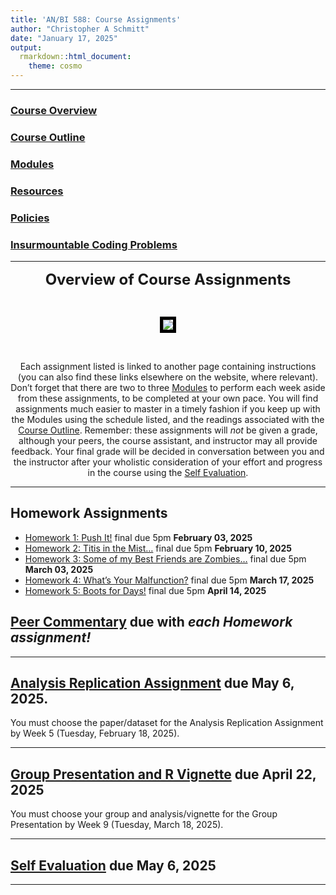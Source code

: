 ```yaml
---
title: 'AN/BI 588: Course Assignments'
author: "Christopher A Schmitt"
date: "January 17, 2025"
output: 
  rmarkdown::html_document:
    theme: cosmo
---
```

***

### [Course Overview](https://fuzzyatelin.github.io/bioanth-stats/overview.html)
### [Course Outline](https://fuzzyatelin.github.io/bioanth-stats/outline.html)
### [Modules](https://fuzzyatelin.github.io/bioanth-stats/modules.html)
### [Resources](https://fuzzyatelin.github.io/bioanth-stats/resources.html)
### [Policies](https://fuzzyatelin.github.io/bioanth-stats/policies.html)
### [Insurmountable Coding Problems](https://fuzzyatelin.github.io/bioanth-stats/studentproblems.html)

***

<center>

<font size="+2"><b>Overview of Course Assignments</b></font></center><br>

<center><p><img src="https://c.tenor.com/U9nCkEtT4LcAAAAC/drag-drag-queen.gif" style="border:5px solid black"></p>
</center><br>  

<center>
Each assignment listed is linked to another page containing instructions (you can also find these links elsewhere on the website, where relevant). Don't forget that there are two to three [Modules](https://fuzzyatelin.github.io/bioanth-stats/modules.html) to perform each week aside from these assignments, to be completed at your own pace. You will find assignments much easier to master in a timely fashion if you keep up with the Modules using the schedule listed, and the readings associated with the [Course Outline](https://fuzzyatelin.github.io/bioanth-stats/outline.html). Remember: these assignments will *not* be given a grade, although your peers, the course assistant, and instructor may all provide feedback. Your final grade will be decided in conversation between you and the instructor after your wholistic consideration of your effort and progress in the course using the [Self Evaluation](https://fuzzyatelin.github.io/bioanth-stats/selfevaluation.html). 

</center>
***

## Homework Assignments

* [Homework 1: Push It!](http://fuzzyatelin.github.io/bioanth-stats/homework-01.html) final due 5pm **February 03, 2025**
* [Homework 2: Titis in the Mist...](http://fuzzyatelin.github.io/bioanth-stats/homework-02.html) final due 5pm **February 10, 2025**
* [Homework 3: Some of my Best Friends are Zombies...](http://fuzzyatelin.github.io/bioanth-stats/homework-03.html) final due 5pm **March 03, 2025**
* [Homework 4: What's Your Malfunction?](http://fuzzyatelin.github.io/bioanth-stats/homework-04.html) final due 5pm **March 17, 2025**
* [Homework 5: Boots for Days!](http://fuzzyatelin.github.io/bioanth-stats/homework-05.html) final due 5pm **April 14, 2025**

## [Peer Commentary](https://fuzzyatelin.github.io/bioanth-stats/peercommentary.html) due with *each Homework assignment!*

***

## [Analysis Replication Assignment](https://fuzzyatelin.github.io/bioanth-stats/data-reanalysis-assignment.html) due **May 6, 2025**.

You must choose the paper/dataset for the Analysis Replication Assignment by Week 5 (Tuesday, February 18, 2025).

***

## [Group Presentation and R Vignette]() due **April 22, 2025**

You must choose your group and analysis/vignette for the Group Presentation by Week 9 (Tuesday, March 18, 2025).

***

## [Self Evaluation](https://fuzzyatelin.github.io/bioanth-stats/selfevaluation.html) due **May 6, 2025**

***